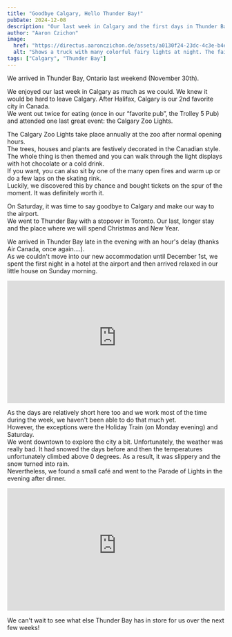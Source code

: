 ```yaml
---
title: "Goodbye Calgary, Hello Thunder Bay!"
pubDate: 2024-12-08
description: "Our last week in Calgary and the first days in Thunder Bay."
author: "Aaron Czichon"
image:
  href: "https://directus.aaronczichon.de/assets/a0130f24-23dc-4c3e-b4e9-00ebd4f4e625.jpg?quality=70&width=1600"
  alt: "Shows a truck with many colorful fairy lights at night. The fairy lights shine in different colors."
tags: ["Calgary", "Thunder Bay"]
---
```



We arrived in Thunder Bay, Ontario last weekend (November 30th).

We enjoyed our last week in Calgary as much as we could. We knew it would be hard to leave Calgary. After Halifax, Calgary is our 2nd favorite city in Canada.    
We went out twice for eating (once in our “favorite pub”, the Trolley 5 Pub) and attended one last great event: the Calgary Zoo Lights.

<DirectusImage assetId="508f0e22-d369-4a42-9321-d1f446f0dd44.jpg" />

The Calgary Zoo Lights take place annually at the zoo after normal opening hours.    
The trees, houses and plants are festively decorated in the Canadian style. The whole thing is then themed and you can walk through the light displays with hot chocolate or a cold drink.    
If you want, you can also sit by one of the many open fires and warm up or do a few laps on the skating rink.    
Luckily, we discovered this by chance and bought tickets on the spur of the moment. It was definitely worth it.

<DirectusGallery folderName="52 Way To Thunder Bay" />

On Saturday, it was time to say goodbye to Calgary and make our way to the airport.    
We went to Thunder Bay with a stopover in Toronto. Our last, longer stay and the place where we will spend Christmas and New Year.   

We arrived in Thunder Bay late in the evening with an hour's delay (thanks Air Canada, once again....).   
As we couldn't move into our new accommodation until December 1st, we spent the first night in a hotel at the airport and then arrived relaxed in our little house on Sunday morning.

<DirectusImage assetId="9930411d-b5e9-458f-9839-c0033d31e713.jpg" />

<div style="position: relative; padding-top: 56.25%;">
  <iframe
    src="https://customer-rnx58v5rm01lsk0m.cloudflarestream.com/8083696f31897ad80b43b87b49e5e750/iframe?poster=https%3A%2F%2Fcustomer-rnx58v5rm01lsk0m.cloudflarestream.com%2F8083696f31897ad80b43b87b49e5e750%2Fthumbnails%2Fthumbnail.jpg%3Ftime%3D%26height%3D600"
    loading="lazy"
    style="border: none; position: absolute; top: 0; left: 0; height: 100%; width: 100%;"
    allow="accelerometer; gyroscope; autoplay; encrypted-media; picture-in-picture;"
    allowfullscreen="true"
  ></iframe>
</div>

As the days are relatively short here too and we work most of the time during the week, we haven't been able to do that much yet.   
However, the exceptions were the Holiday Train (on Monday evening) and Saturday.   
We went downtown to explore the city a bit. Unfortunately, the weather was really bad. It had snowed the days before and then the temperatures unfortunately climbed above 0 degrees. As a result, it was slippery and the snow turned into rain.   
Nevertheless, we found a small café and went to the Parade of Lights in the evening after dinner.

<div style="position: relative; padding-top: 56.25%;">
  <iframe
    src="https://customer-rnx58v5rm01lsk0m.cloudflarestream.com/bc121fd7396a027eb442cc0974c96dc9/iframe?poster=https%3A%2F%2Fcustomer-rnx58v5rm01lsk0m.cloudflarestream.com%2Fbc121fd7396a027eb442cc0974c96dc9%2Fthumbnails%2Fthumbnail.jpg%3Ftime%3D%26height%3D600"
    loading="lazy"
    style="border: none; position: absolute; top: 0; left: 0; height: 100%; width: 100%;"
    allow="accelerometer; gyroscope; autoplay; encrypted-media; picture-in-picture;"
    allowfullscreen="true"
  ></iframe>
</div>

We can't wait to see what else Thunder Bay has in store for us over the next few weeks!
